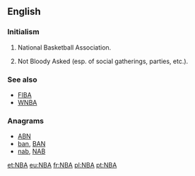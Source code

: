 ==English==
{{wikipedia|National Basketball Association}}

===Initialism===
{{head|en|initialism}}

# {{context|US|Canada|sports|lang=en}} National Basketball Association.
# {{context|UK|lang=en}} Not Bloody Asked (esp. of social gatherings, parties, etc.).

===See also===
* [[FIBA]]
* [[WNBA]]

===Anagrams===
* [[ABN#English|ABN]] 
* [[ban#English|ban]], [[BAN#English|BAN]]
* [[nab#English|nab]], [[NAB#English|NAB]]

[[et:NBA]]
[[eu:NBA]]
[[fr:NBA]]
[[pl:NBA]]
[[pt:NBA]]
